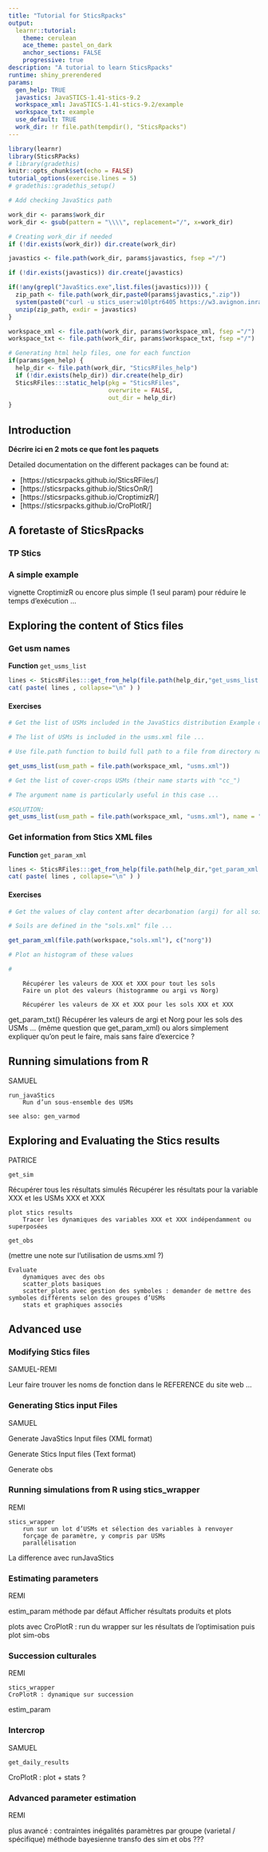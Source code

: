 ```yaml
---
title: "Tutorial for SticsRpacks"
output: 
  learnr::tutorial:
    theme: cerulean
    ace_theme: pastel_on_dark
    anchor_sections: FALSE
    progressive: true
description: "A tutorial to learn SticsRpacks"
runtime: shiny_prerendered
params:
  gen_help: TRUE
  javastics: JavaSTICS-1.41-stics-9.2
  workspace_xml: JavaSTICS-1.41-stics-9.2/example
  workspace_txt: example
  use_default: TRUE
  work_dir: !r file.path(tempdir(), "SticsRpacks")
---
```


```r
library(learnr)
library(SticsRPacks)
# library(gradethis)
knitr::opts_chunk$set(echo = FALSE)
tutorial_options(exercise.lines = 5)
# gradethis::gradethis_setup()
```

```r
# Add checking JavaStics path

work_dir <- params$work_dir
work_dir <- gsub(pattern = "\\\\", replacement="/", x=work_dir)

# Creating work_dir if needed
if (!dir.exists(work_dir)) dir.create(work_dir)

javastics <- file.path(work_dir, params$javastics, fsep ="/")

if (!dir.exists(javastics)) dir.create(javastics)

if(!any(grepl("JavaStics.exe",list.files(javastics)))) {
  zip_path <- file.path(work_dir,paste0(params$javastics,".zip"))
  system(paste0("curl -u stics_user:w10lptr6405 https://w3.avignon.inra.fr/forge/attachments/download/2402/",params$javastics,".zip --output ", zip_path))
  unzip(zip_path, exdir = javastics)
}

workspace_xml <- file.path(work_dir, params$workspace_xml, fsep ="/")
workspace_txt <- file.path(work_dir, params$workspace_txt, fsep ="/")
```

```r

# Generating html help files, one for each function
if(params$gen_help) {
  help_dir <- file.path(work_dir, "SticsRFiles_help")
  if (!dir.exists(help_dir)) dir.create(help_dir)
  SticsRFiles:::static_help(pkg = "SticsRFiles", 
                            overwrite = FALSE, 
                            out_dir = help_dir)
}

```

## Introduction

**Décrire ici en 2 mots ce que font les paquets**

Detailed documentation on the different packages can be found at:

* [https://sticsrpacks.github.io/SticsRFiles/]
* [https://sticsrpacks.github.io/SticsOnR/]
* [https://sticsrpacks.github.io/CroptimizR/]
* [https://sticsrpacks.github.io/CroPlotR/]


## A foretaste of SticsRpacks 

### TP Stics


### A simple example

vignette CroptimizR ou encore plus simple (1 seul param) pour réduire le temps d’exécution …



## Exploring the content of Stics files 
 
### Get usm names

**Function** `get_usms_list`

```r
lines <- SticsRFiles:::get_from_help(file.path(help_dir,"get_usms_list.html"))
cat( paste( lines , collapse="\n" ) )
```

#### Exercises

```r
# Get the list of USMs included in the JavaStics distribution Example directory (which path is stored in workspace_xml)
```

```r
# The list of USMs is included in the usms.xml file ...
```

```r
# Use file.path function to build full path to a file from directory names and filenames: file.path(path,filename) 
```

```r
get_usms_list(usm_path = file.path(workspace_xml, "usms.xml"))
```

<!-- ```{r get_usms_list1-check} -->
<!-- grade_result( -->
<!--   pass_if(~identical(.result, get_usms_list(usm_path = file.path(workspace_xml, "usms.xml")))) -->
<!-- ) -->
<!-- ``` -->

```r
# Get the list of cover-crops USMs (their name starts with "cc_")
```

```r
# The argument name is particularly useful in this case ...
```

```r
#SOLUTION:
get_usms_list(usm_path = file.path(workspace_xml, "usms.xml"), name = "cc_")
```

### Get information from Stics XML files

**Function** `get_param_xml`

```r
lines <- SticsRFiles:::get_from_help(file.path(help_dir,"get_param_xml.html"))
cat( paste( lines , collapse="\n" ) )
```

#### Exercises

```r
# Get the values of clay content after decarbonation (argi) for all soils defined in the JavaStics distribution Example directory
```

```r
# Soils are defined in the "sols.xml" file ...
```

```r
get_param_xml(file.path(workspace,"sols.xml"), c("norg"))
```


```r
# Plot an histogram of these values
```

```r
# 
```

		Récupérer les valeurs de XXX et XXX pour tout les sols
		Faire un plot des valeurs (histogramme ou argi vs Norg)
 
		Récupérer les valeurs de XX et XXX pour les sols XXX et XXX
 
get_param_txt()
Récupérer les valeurs de argi et Norg pour les sols des USMs ... (même question que get_param_xml)
		ou alors simplement expliquer qu’on peut le faire, mais sans faire d’exercice ?
 
 
## Running simulations from R
SAMUEL

	run_javaStics
		Run d’un sous-ensemble des USMs
 
	see also: gen_varmod
 
 
## Exploring and Evaluating the Stics results
PATRICE

	get_sim
Récupérer tous les résultats simulés
Récupérer les résultats pour la variable XXX et les USMs XXX et XXX

	plot stics results
		Tracer les dynamiques des variables XXX et XXX indépendamment ou superposées
	
	get_obs
  (mettre une note sur l'utilisation de usms.xml ?)

	Evaluate
		dynamiques avec des obs
		scatter_plots basiques
		scatter_plots avec gestion des symboles : demander de mettre des symboles différents selon des groupes d’USMs
		stats et graphiques associés




## Advanced use
 
### Modifying Stics files
SAMUEL-REMI 

Leur faire trouver les noms de fonction dans le REFERENCE du site web ... 
 


### Generating Stics input Files
SAMUEL

Generate JavaStics Input files (XML format)

Generate Stics Input files (Text format)

Generate obs

### Running simulations from R using stics_wrapper
REMI

	stics_wrapper
		run sur un lot d’USMs et sélection des variables à renvoyer
		forçage de paramètre, y compris par USMs
		parallélisation

La difference avec runJavaStics
	
### Estimating parameters
REMI

estim_param
	méthode par défaut
	Afficher résultats produits et plots

plots avec CroPlotR : run du wrapper sur les résultats de l'optimisation puis plot sim-obs

### Succession culturales
REMI
 
	stics_wrapper
	CroPlotR : dynamique sur succession
estim_param

### Intercrop
SAMUEL

	
	get_daily_results
CroPlotR : plot + stats ?	
 
### Advanced parameter estimation 
REMI

plus avancé :
	contraintes inégalités
	paramètres par groupe (varietal / spécifique)
méthode bayesienne
transfo des sim et obs ???

